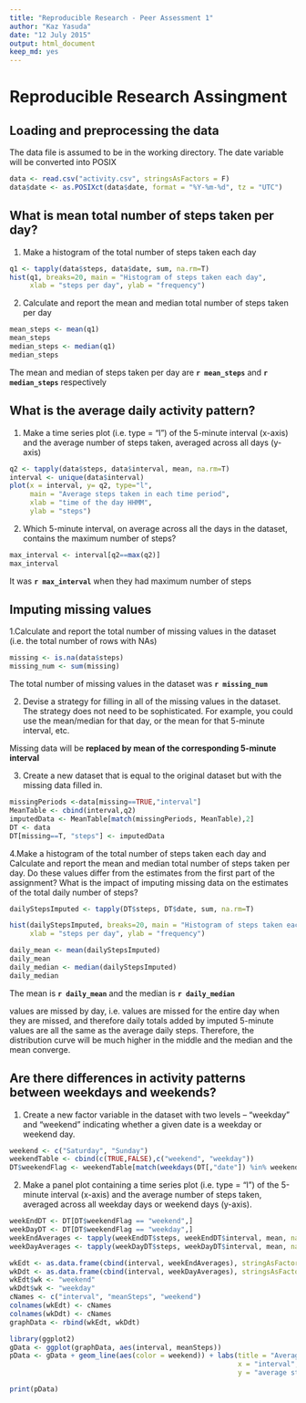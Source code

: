 ```yaml
---
title: "Reproducible Research - Peer Assessment 1"
author: "Kaz Yasuda"
date: "12 July 2015"
output: html_document
keep_md: yes
---
```


# Reproducible Research Assingment
## Loading and preprocessing the data
The data file is assumed to be in the working directory. The date variable will be converted into POSIX

```r
data <- read.csv("activity.csv", stringsAsFactors = F)
data$date <- as.POSIXct(data$date, format = "%Y-%m-%d", tz = "UTC")
```

## What is mean total number of steps taken per day?
1. Make a histogram of the total number of steps taken each day

```r
q1 <- tapply(data$steps, data$date, sum, na.rm=T)
hist(q1, breaks=20, main = "Histogram of steps taken each day",
     xlab = "steps per day", ylab = "frequency")
```

2. Calculate and report the mean and median total number of steps taken per day
```r
mean_steps <- mean(q1)
mean_steps
median_steps <- median(q1)
median_steps
```
The mean and median of steps taken per day are **`r mean_steps`** and **`r median_steps`** respectively


## What is the average daily activity pattern?
1. Make a time series plot (i.e. type = "l") of the 5-minute interval (x-axis) and the average number of steps taken, averaged across all days (y-axis)
```r
q2 <- tapply(data$steps, data$interval, mean, na.rm=T)
interval <- unique(data$interval)
plot(x = interval, y= q2, type="l",
     main = "Average steps taken in each time period",
     xlab = "time of the day HHMM",
     ylab = "steps")
```

2. Which 5-minute interval, on average across all the days in the dataset, contains the maximum number of steps?
```r
max_interval <- interval[q2==max(q2)]
max_interval
```
It was **`r max_interval`** when they had maximum number of steps

## Imputing missing values
1.Calculate and report the total number of missing values in the dataset (i.e. the total number of rows with NAs)
```r
missing <- is.na(data$steps)
missing_num <- sum(missing)
```
The total number of missing values in the dataset was **`r missing_num`**


2. Devise a strategy for filling in all of the missing values in the dataset. The strategy does not need to be sophisticated. For example, you could use the mean/median for that day, or the mean for that 5-minute interval, etc.

Missing data will be **replaced by mean of the corresponding 5-minute interval**

3. Create a new dataset that is equal to the original dataset but with the missing data filled in.
```r
missingPeriods <-data[missing==TRUE,"interval"]
MeanTable <- cbind(interval,q2)
imputedData <- MeanTable[match(missingPeriods, MeanTable),2]
DT <- data
DT[missing==T, "steps"] <- imputedData
```

4.Make a histogram of the total number of steps taken each day and Calculate and report the mean and median total number of steps taken per day. Do these values differ from the estimates from the first part of the assignment? What is the impact of imputing missing data on the estimates of the total daily number of steps?
```r
dailyStepsImputed <- tapply(DT$steps, DT$date, sum, na.rm=T)

hist(dailyStepsImputed, breaks=20, main = "Histogram of steps taken each day with imputed value for missing values",
     xlab = "steps per day", ylab = "frequency")

daily_mean <- mean(dailyStepsImputed)
daily_mean
daily_median <- median(dailyStepsImputed)
daily_median
```
The mean is **`r daily_mean`** and the median is **`r daily_median`**  

values are missed by day, i.e. values are missed for the entire day when they are missed, and therefore daily totals added by imputed 5-minute values are all the same as the average daily steps. Therefore, the distribution curve will be much higher in the middle and the median and the mean converge.

## Are there differences in activity patterns between weekdays and weekends?
1. Create a new factor variable in the dataset with two levels – “weekday” and “weekend” indicating whether a given date is a weekday or weekend day.
```r
weekend <- c("Saturday", "Sunday")
weekendTable <- cbind(c(TRUE,FALSE),c("weekend", "weekday"))
DT$weekendFlag <- weekendTable[match(weekdays(DT[,"date"]) %in% weekend, weekendTable),2]
```

2. Make a panel plot containing a time series plot (i.e. type = "l") of the 5-minute interval (x-axis) and the average number of steps taken, averaged across all weekday days or weekend days (y-axis).
```r
weekEndDT <- DT[DT$weekendFlag == "weekend",]
weekDayDT <- DT[DT$weekendFlag == "weekday",]
weekEndAverages <- tapply(weekEndDT$steps, weekEndDT$interval, mean, na.rm=T)
weekDayAverages <- tapply(weekDayDT$steps, weekDayDT$interval, mean, na.rm=T)

wkEdt <- as.data.frame(cbind(interval, weekEndAverages), stringAsFactors=F)
wkDdt <- as.data.frame(cbind(interval, weekDayAverages), stringsAsFactors=F)
wkEdt$wk <- "weekend"
wkDdt$wk <- "weekday"
cNames <- c("interval", "meanSteps", "weekend")
colnames(wkEdt) <- cNames
colnames(wkDdt) <- cNames
graphData <- rbind(wkEdt, wkDdt)

library(ggplot2)
gData <- ggplot(graphData, aes(interval, meanSteps))
pData <- gData + geom_line(aes(color = weekend)) + labs(title = "Average steps by 5 minute interval", 
                                                        x = "interval",
                                                        y = "average steps")

print(pData)
```